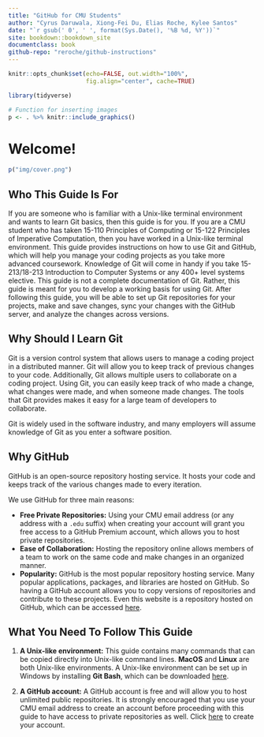 ```yaml
---
title: "GitHub for CMU Students"
author: "Cyrus Daruwala, Xiong-Fei Du, Elias Roche, Kylee Santos"
date: "`r gsub(' 0', ' ', format(Sys.Date(), '%B %d, %Y'))`"
site: bookdown::bookdown_site
documentclass: book
github-repo: "reroche/github-instructions"
---
```


```r
knitr::opts_chunk$set(echo=FALSE, out.width="100%",
                      fig.align="center", cache=TRUE)

library(tidyverse)

# Function for inserting images
p <- . %>% knitr::include_graphics()
```

# Welcome! {-}

```r
p("img/cover.png")
```

## Who This Guide Is For {-}

If you are someone who is familiar with a Unix-like terminal environment and wants to learn Git basics, then this guide is for you. If you are a CMU student who has taken 15-110 Principles of Computing or 15-122 Principles of Imperative Computation, then you have worked in a Unix-like terminal environment. This guide provides instructions on how to use Git and GitHub, which will help you manage your coding projects as you take more advanced coursework. Knowledge of Git will come in handy if you take 15-213/18-213 Introduction to Computer Systems or any 400+ level systems elective. This guide is not a complete documentation of Git. Rather, this guide is meant for you to develop a working basis for using Git. After following this guide, you will be able to set up Git repositories for your projects, make and save changes, sync your changes with the GitHub server, and analyze the changes across versions.

## Why Should I Learn Git {-}

Git is a version control system that allows users to manage a coding project in a distributed manner. Git will allow you to keep track of previous changes to your code. Additionally, Git allows multiple users to collaborate on a coding project. Using Git, you can easily keep track of who made a change, what changes were made, and when someone made changes. The tools that Git provides makes it easy for a large team of developers to collaborate.

Git is widely used in the software industry, and many employers will assume knowledge of Git as you enter a software position.

## Why GitHub {-}

GitHub is an open-source repository hosting service. It hosts your code and keeps track of the various changes made to every iteration.

We use GitHub for three main reasons:

- **Free Private Repositories:** Using your CMU email address (or any address with a `.edu` suffix) when creating your account will grant you free access to a GitHub Premium account, which allows you to host private repositories.
- **Ease of Collaboration:** Hosting the repository online allows members of a team to work on the same code and make changes in an organized manner.
- **Popularity:** GitHub is the most popular repository hosting service. Many popular applications, packages, and libraries are hosted on GitHub. So having a GitHub account allows you to copy versions of repositories and contribute to these projects. Even this website is a repository hosted on GitHub, which can be accessed [here](https://github.com/reroche/github-instructions/).

## What You Need To Follow This Guide {-#get-started}

(1) **A Unix-like environment:** This guide contains many commands that can be copied directly into Unix-like command lines. **MacOS** and **Linux** are both Unix-like environments. A Unix-like environment can be set up in Windows by installing **Git Bash**, which can be downloaded [here](https://gitforwindows.org/).

(2) **A GitHub account:** A GitHub account is free and will allow you to host unlimited public repositories. It is strongly encouraged that you use your CMU email address to create an account before proceeding with this guide to have access to private repositories as well. Click [here](https://github.com/join?source=header-home) to create your account.


